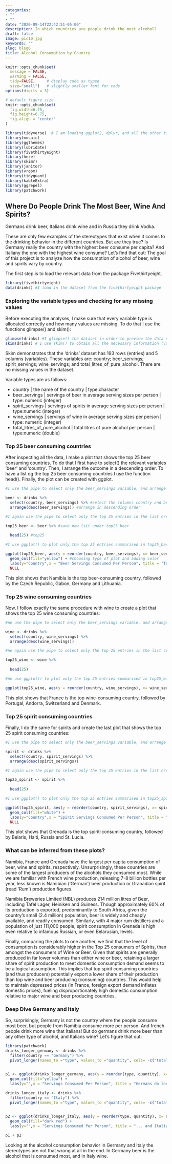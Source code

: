 ```yaml
---
categories:
- ""
- ""
date: "2020-09-14T22:42:51-05:00"
description: In which countries are people drink the most alcohol?
draft: false
image: pic10.jpg
keywords: ""
slug: blog6
title: Alcohol Consumption by Country
---
```


```r
knitr::opts_chunk$set(
  message = FALSE, 
  warning = FALSE, 
  tidy=FALSE,     # display code as typed
  size="small")   # slightly smaller font for code
options(digits = 3)

# default figure size
knitr::opts_chunk$set(
  fig.width=6.75, 
  fig.height=6.75,
  fig.align = "center"
)
```


```r

library(tidyverse)  # I am loading ggplot2, dplyr, and all the other tidyverse packages
library(mosaic)
library(ggthemes)
library(lubridate)
library(fivethirtyeight)
library(here)
library(skimr)
library(janitor)
library(vroom)
library(tidyquant)
library(kableExtra)
library(ggrepel)
library(patchwork)

```
  
## Where Do People Drink The Most Beer, Wine And Spirits?

Germans drink beer, Italians drink wine and in Russia they drink Vodka.

These are only few examples of the stereotypes that exist when it comes to the drinking behavior in the different countries. But are they true? Is Germany really the country with the highest beer consume per capita? And Italiany the one with the highest wine consume? Let's find that out: The goal of this project is to analyze how the consumption of alcohol of beer, wine and spirits vary by country. 

The first step is to load the relevant data from the package Fivethirtyeight.

```r
library(fivethirtyeight)
data(drinks) #I load in the dataset from the fivethirtyeight package
```
  
### Exploring the variable types and checking for any missing values

Before executing the analyses, I make sure that every variable type is allocated correctly and how many values are missing. To do that I use the functions glimpse() and skim():

```r

glimpse(drinks) #I glimpse() the dataset in order to preview the data entries themselves
skim(drinks) # I use skim() to obtain all the necessary information (variable types, missingness, distribution)

```
Skim demonstrates that the 'drinks' dataset has 193 rows (entries) and 5 columns (variables). These variables are: country; beer_servings; spirit_servings; wine_servings; and total_litres_of_pure_alcohol. There are no missing values in the dataset. 

Variable types are as follows:

- country | the name of the country | type:character
- beer_servings | servings of beer in average serving sizes per person | type: numeric (integer)
- spirit_servings | servings of spirits in average serving sizes per person | type:numeric (integer)
- wine_servings | servings of wine in average serving sizes per person | type: numeric (integer)
- total_litres_of_pure_alcohol | total litres of pure alcohol per person | type:numeric (double)  


### Top 25 beer consuming countries

After inspecting all the data, I make a plot that shows the top 25 beer consuming countries. To do that I first have to select() the relevant variables 'beer' and 'country'. Then, I arrange the outcome in a descending order. To have a list og the top 25 beer consuming countries I use the function head().
Finally, the plot can be created with ggplot.

```r

#I use the pipe to select only the beer_servings variable, and arrange countries in descending order of serving

beer <- drinks %>% 
  select(country, beer_servings) %>% #select the columns country and beer
  arrange(desc(beer_servings)) #arrange in descending order

#I again use the pipe to select only the top 25 entries in the list created above

top25_beer <- beer %>% #save new lsit under top25_beer
  
  head(25) #top25

#I use ggplot() to plot only the top 25 entries summarised in top25_beer, adjusting the x-axis labels for readibility, as well as colour, axis labels and title

ggplot(top25_beer, aes(y = reorder(country, beer_servings), x= beer_servings),)+
  geom_col(fill="yellow") + #choosing type of plot and adding color
  labs(y="Country",x = "Beer Servings Consumed Per Person", title = "Top 25 Beer Consuming Countries") + #adding titles
  NULL

```
This plot shows that Namibia is the top beer-consuming country, followed by the Czech Republic, Gabon, Germany and Lithuania.  

### Top 25 wine consuming countries

Now, I follow exactly the same procedure with wine to create a plot that shows the top 25 wine consuming countries:
```r

#We use the pipe to select only the beer_servings variable, and arrange countries in descending order of serving

wine <- drinks %>% 
  select(country, wine_servings) %>% 
  arrange(desc(wine_servings))

#We again use the pipe to select only the top 25 entries in the list created above

top25_wine <- wine %>% 
  
  head(25)

#We use ggplot() to plot only the top 25 entries summarised in top25_wine, adjusting the x-axis labels for readability, as well as colour, axis labels and title

ggplot(top25_wine, aes(y = reorder(country, wine_servings), x= wine_servings),) + geom_col(fill="dark red") + labs(x="Country",y = "Wine Servings Consumed Per Person", title = "Top 25 Wine Consuming Countries") 


```
This plot shows that France is the top wine-consuming country, followed by Portugal, Andorra, Switzerland and Denmark. 

### Top 25 spirit consuming countries

Finally, I do the same for spirits and create the last plot that shows the top 25 spirit consuming countries:
```r

#I use the pipe to select only the beer_servings variable, and arrange countries in descending order of serving

spirit <- drinks %>% 
  select(country, spirit_servings) %>% 
  arrange(desc(spirit_servings))

#I again use the pipe to select only the top 25 entries in the list created above

top25_spirit <- spirit %>% 
  
  head(25)

#I use ggplot() to plot only the top 25 entries summarised in top25_spirit, adjusting the x-axis labels for readibility, as well as colour, axis labels and title

ggplot(top25_spirit, aes(y = reorder(country, spirit_servings), x= spirit_servings),) + 
  geom_col(fill="white") + 
  labs(y="Country",x = "Spirit Servings Consumed Per Person", title = "Top 25 spirit Consuming Countries") +
  NULL

```
This plot shows that Grenada is the top spirit-consuming country, followed by Belaris, Haiti, Russia and St. Lucia.  

### What can be inferred from these plots?

Namibia, France and Grenada have the largest per capita consumption of beer, wine and spirits, respectively. Unsurprisingly, these countries are some of the largest producers of the alcohols they consumed most. While we are familiar with French wine production, releasing 7-8 billion bottles per year, less known is Namibian ('German') beer production or Granadian spirit (read 'Rum') production figures. 

Namibia Breweries Limited (NBL) produces 214 million litres of Beer, including Tafel Lager, Heiniken and Guiness. Though approximately 60% of its production is exported, predominantly to South Africa, given the country's small (2.4 million) population, beer is widely and cheaply available, and readily consumed. Similarly, with 4 major rum distillers and a population of just 111,000 people, spirit consumption in Grenada is high even relative to infamous Russian, or even Belarusian, levels. 

Finally, comparing the plots to one another, we find that the level of consumption is considerably higher in the Top 25 consumers of Spirits, than amongst the consumers of Wine or Beer. Given that spirits are generally produced in far lower volumes than either wine or beer, retaining a larger share of spirit production to meet domestic consumption demand seems to be a logical assumption. This implies that top spirit consuming countries (and thus producers) potentially export a lower share of their production than top wine and beer producing (consuming) countries. This would help to maintain depressed prices (in France, foreign export demand inflates domestic prices), fueling disproportionately high domestic consumption relative to major wine and beer producing countries.  

### Deep Dive Germany and Italy

So, surprisingly, Germany is not the country where the people consume most beer, but people from Namibia consume more per person. And french people drink more wine that Italians! But do germans drink more beer than any other type of alcohol, and Italians wine?
Let's figure that out:
```r
library(patchwork)
drinks_longer_germany <- drinks %>% 
  filter(country == "Germany") %>% 
  pivot_longer(names_to ="type", values_to ="quantity", cols= -c("total_litres_of_pure_alcohol", "country"))
  

p1 <- ggplot(drinks_longer_germany, aes(y = reorder(type, quantity), x= quantity),) + 
  geom_col(fill="yellow") + 
  labs(y="",x = "Servings Consumed Per Person", title = "Germans do love beer!", subtitle= "Alcohol consumption of beer, wine, and spirits in Germany", colour="white") 

drinks_longer_italy <- drinks %>% 
  filter(country == "Italy") %>% 
  pivot_longer(names_to ="type", values_to ="quantity", cols= -c("total_litres_of_pure_alcohol", "country"))
  

p2 <- ggplot(drinks_longer_italy, aes(y = reorder(type, quantity), x= quantity),) + 
  geom_col(fill="dark red") + 
  labs(y="",x = "Servings Consumed Per Person", title = "... and Italians wine!", subtitle= "Alcohol consumption of beer, wine, and spirits in Italy")

p1 + p2
```
Looking at the alcohol consumption behavior in Germany and Italy the stereotypes are not that wrong at all in the end. In Germany beer is the alcohol that is consumed most, and in Italy wine.
